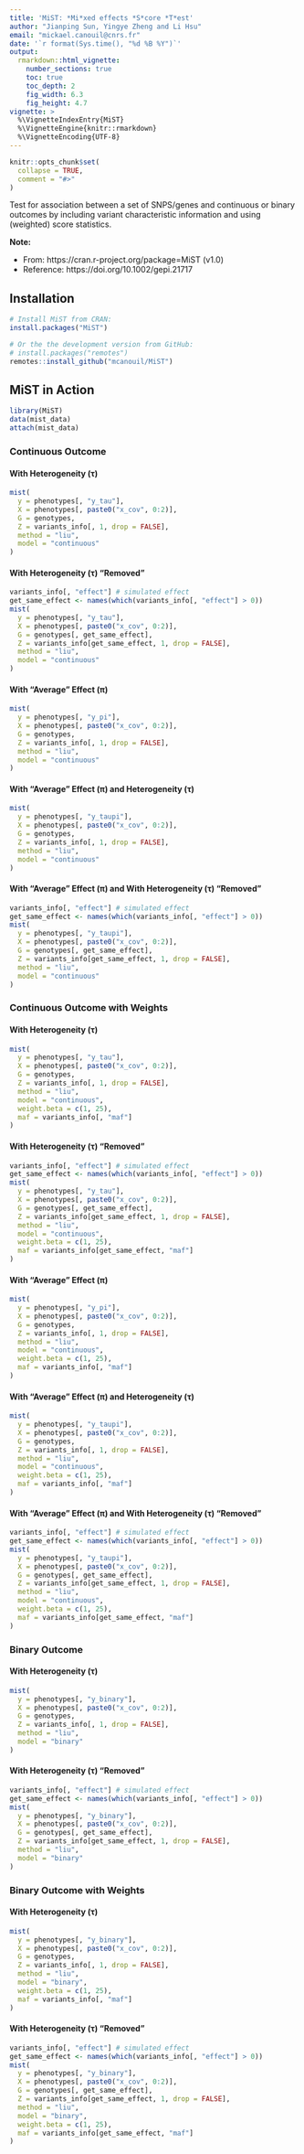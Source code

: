 ```yaml
---
title: 'MiST: *Mi*xed effects *S*core *T*est'
author: "Jianping Sun, Yingye Zheng and Li Hsu"
email: "mickael.canouil@cnrs.fr"
date: '`r format(Sys.time(), "%d %B %Y")`'
output:
  rmarkdown::html_vignette:
    number_sections: true
    toc: true
    toc_depth: 2
    fig_width: 6.3
    fig_height: 4.7
vignette: >
  %\VignetteIndexEntry{MiST}
  %\VignetteEngine{knitr::rmarkdown}
  %\VignetteEncoding{UTF-8}
---
```


```r
knitr::opts_chunk$set(
  collapse = TRUE,
  comment = "#>"
)
```

Test for association between a set of SNPS/genes and continuous or binary outcomes by including variant characteristic information and using (weighted) score statistics.

**Note:**

* From: https://cran.r-project.org/package=MiST (v1.0)
* Reference: https://doi.org/10.1002/gepi.21717

## Installation

```r
# Install MiST from CRAN:
install.packages("MiST")

# Or the the development version from GitHub:
# install.packages("remotes")
remotes::install_github("mcanouil/MiST")
```

## MiST in Action

```r
library(MiST)
data(mist_data)
attach(mist_data)
```

### Continuous Outcome

#### With Heterogeneity (τ)

```r
mist(
  y = phenotypes[, "y_tau"],
  X = phenotypes[, paste0("x_cov", 0:2)],
  G = genotypes,
  Z = variants_info[, 1, drop = FALSE],
  method = "liu",
  model = "continuous"
)
```

#### With Heterogeneity (τ) "Removed"

```r
variants_info[, "effect"] # simulated effect
get_same_effect <- names(which(variants_info[, "effect"] > 0))
mist(
  y = phenotypes[, "y_tau"],
  X = phenotypes[, paste0("x_cov", 0:2)],
  G = genotypes[, get_same_effect],
  Z = variants_info[get_same_effect, 1, drop = FALSE],
  method = "liu",
  model = "continuous"
)
```

#### With "Average" Effect (π)

```r
mist(
  y = phenotypes[, "y_pi"],
  X = phenotypes[, paste0("x_cov", 0:2)],
  G = genotypes,
  Z = variants_info[, 1, drop = FALSE],
  method = "liu",
  model = "continuous"
)
```

#### With "Average" Effect (π) and Heterogeneity (τ)

```r
mist(
  y = phenotypes[, "y_taupi"],
  X = phenotypes[, paste0("x_cov", 0:2)],
  G = genotypes,
  Z = variants_info[, 1, drop = FALSE],
  method = "liu",
  model = "continuous"
)
```

#### With "Average" Effect (π) and With Heterogeneity (τ) "Removed"

```r
variants_info[, "effect"] # simulated effect
get_same_effect <- names(which(variants_info[, "effect"] > 0))
mist(
  y = phenotypes[, "y_taupi"],
  X = phenotypes[, paste0("x_cov", 0:2)],
  G = genotypes[, get_same_effect],
  Z = variants_info[get_same_effect, 1, drop = FALSE],
  method = "liu",
  model = "continuous"
)
```

### Continuous Outcome with Weights

#### With Heterogeneity (τ)

```r
mist(
  y = phenotypes[, "y_tau"],
  X = phenotypes[, paste0("x_cov", 0:2)],
  G = genotypes,
  Z = variants_info[, 1, drop = FALSE],
  method = "liu",
  model = "continuous", 
  weight.beta = c(1, 25), 
  maf = variants_info[, "maf"]
)
```

#### With Heterogeneity (τ) "Removed"

```r
variants_info[, "effect"] # simulated effect
get_same_effect <- names(which(variants_info[, "effect"] > 0))
mist(
  y = phenotypes[, "y_tau"],
  X = phenotypes[, paste0("x_cov", 0:2)],
  G = genotypes[, get_same_effect],
  Z = variants_info[get_same_effect, 1, drop = FALSE],
  method = "liu",
  model = "continuous", 
  weight.beta = c(1, 25), 
  maf = variants_info[get_same_effect, "maf"]
)
```

#### With "Average" Effect (π)

```r
mist(
  y = phenotypes[, "y_pi"],
  X = phenotypes[, paste0("x_cov", 0:2)],
  G = genotypes,
  Z = variants_info[, 1, drop = FALSE],
  method = "liu",
  model = "continuous", 
  weight.beta = c(1, 25), 
  maf = variants_info[, "maf"]
)
```

#### With "Average" Effect (π) and Heterogeneity (τ)

```r
mist(
  y = phenotypes[, "y_taupi"],
  X = phenotypes[, paste0("x_cov", 0:2)],
  G = genotypes,
  Z = variants_info[, 1, drop = FALSE],
  method = "liu",
  model = "continuous", 
  weight.beta = c(1, 25), 
  maf = variants_info[, "maf"]
)
```

#### With "Average" Effect (π) and With Heterogeneity (τ) "Removed"

```r
variants_info[, "effect"] # simulated effect
get_same_effect <- names(which(variants_info[, "effect"] > 0))
mist(
  y = phenotypes[, "y_taupi"],
  X = phenotypes[, paste0("x_cov", 0:2)],
  G = genotypes[, get_same_effect],
  Z = variants_info[get_same_effect, 1, drop = FALSE],
  method = "liu",
  model = "continuous", 
  weight.beta = c(1, 25), 
  maf = variants_info[get_same_effect, "maf"]
)
```


### Binary Outcome

#### With Heterogeneity (τ)

```r
mist(
  y = phenotypes[, "y_binary"],
  X = phenotypes[, paste0("x_cov", 0:2)],
  G = genotypes,
  Z = variants_info[, 1, drop = FALSE],
  method = "liu",
  model = "binary"
)
```

#### With Heterogeneity (τ) "Removed"

```r
variants_info[, "effect"] # simulated effect
get_same_effect <- names(which(variants_info[, "effect"] > 0))
mist(
  y = phenotypes[, "y_binary"],
  X = phenotypes[, paste0("x_cov", 0:2)],
  G = genotypes[, get_same_effect],
  Z = variants_info[get_same_effect, 1, drop = FALSE],
  method = "liu",
  model = "binary"
)
```

### Binary Outcome with Weights

#### With Heterogeneity (τ)

```r
mist(
  y = phenotypes[, "y_binary"],
  X = phenotypes[, paste0("x_cov", 0:2)],
  G = genotypes,
  Z = variants_info[, 1, drop = FALSE],
  method = "liu",
  model = "binary", 
  weight.beta = c(1, 25), 
  maf = variants_info[, "maf"]
)
```

#### With Heterogeneity (τ) "Removed"

```r
variants_info[, "effect"] # simulated effect
get_same_effect <- names(which(variants_info[, "effect"] > 0))
mist(
  y = phenotypes[, "y_binary"],
  X = phenotypes[, paste0("x_cov", 0:2)],
  G = genotypes[, get_same_effect],
  Z = variants_info[get_same_effect, 1, drop = FALSE],
  method = "liu",
  model = "binary", 
  weight.beta = c(1, 25), 
  maf = variants_info[get_same_effect, "maf"]
)
```
